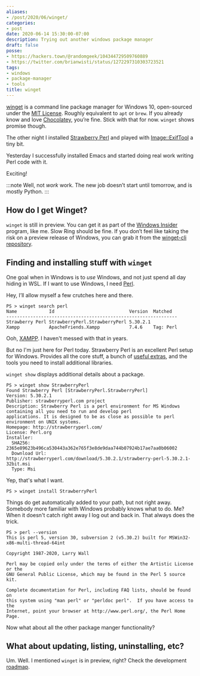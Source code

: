 ```yaml
---
aliases:
- /post/2020/06/winget/
categories:
- post
date: 2020-06-14 15:30:00-07:00
description: Trying out another windows package manager
draft: false
posse:
- https://hackers.town/@randomgeek/104344729509760889
- https://twitter.com/brianwisti/status/1272297310303723521
tags:
- windows
- package-manager
- tools
title: winget
---
```


[winget][winget] is a command line package manager for Windows 10, open-sourced
under the [MIT License][mit].  Roughly equivalent to `apt` or `brew`.  If you
already know and love [Chocolatey][chocolatey], you’re fine.  Stick with that
for now. `winget` shows promise though.

The other night I installed [Strawberry Perl][strawberry-perl] and played with
[Image::ExifTool][image-exiftool] a tiny bit.

Yesterday I successfully installed Emacs and started doing real work writing
Perl code with it.

Exciting!

:::note
Well, not *work* work.
The new job doesn’t start until tomorrow, and is mostly Python.
:::

## How do I get Winget?

`winget` is still in preview.  You can get it as part of the [Windows
Insider][windows-insider] program, like me.  Slow Ring should be fine.  If you
don’t feel like taking the risk on a preview release of Windows, you can grab
it from the [winget-cli repository][winget-cli-repo].

## Finding and installing stuff with `winget`

One goal when in Windows is to *use* Windows, and not just spend all day hiding
in WSL.  If I want to use Windows, I need [Perl][perl].

Hey, I’ll allow myself a few crutches here and there.

``` text
PS > winget search perl
Name            Id                            Version  Matched
----------------------------------------------------------------
Strawberry Perl StrawberryPerl.StrawberryPerl 5.30.2.1
Xampp           ApacheFriends.Xampp           7.4.6    Tag: Perl
```

Ooh, [XAMPP][xampp].  I haven't messed with that in years.

But no I'm just here for Perl today.  Strawberry Perl is an excellent Perl
setup for Windows.  Provides all the core stuff, a bunch of [useful
extras][useful-extras], and the tools you need to install additional libraries.

`winget show` displays additional details about a package.

``` text
PS > winget show StrawberryPerl
Found Strawberry Perl [StrawberryPerl.StrawberryPerl]
Version: 5.30.2.1
Publisher: strawberryperl.com project
Description: Strawberry Perl is a perl environment for MS Windows containing all you need to run and develop perl
applications. It is designed to be as close as possible to perl environment on UNIX systems.
Homepage: http://strawberryperl.com/
License: Perl.org
Installer:
  SHA256: 2365e89623b496ca530443a362e765f3e8de9daa744b07924b17ae7aa0b06002
  Download Url: http://strawberryperl.com/download/5.30.2.1/strawberry-perl-5.30.2.1-32bit.msi
  Type: Msi
```

Yep, that's what I want.

``` text
PS > winget install StrawberryPerl
```

Things do get automatically added to your path, but not right away.  Somebody
more familiar with Windows probably knows what to do.  Me?  When it doesn't
catch right away I log out and back in.  That always does the trick.

``` text
PS > perl --version
This is perl 5, version 30, subversion 2 (v5.30.2) built for MSWin32-x86-multi-thread-64int

Copyright 1987-2020, Larry Wall

Perl may be copied only under the terms of either the Artistic License or the
GNU General Public License, which may be found in the Perl 5 source kit.

Complete documentation for Perl, including FAQ lists, should be found on
this system using "man perl" or "perldoc perl".  If you have access to the
Internet, point your browser at http://www.perl.org/, the Perl Home Page.
```

Now what about all the other package manger functionality?

## What about updating, listing, uninstalling, etc?

Um.  Well.  I mentioned `winget` is in preview, right?  Check the development
[roadmap][].

[winget]: https://docs.microsoft.com/en-us/windows/package-manager/winget/
[mit]: https://github.com/microsoft/winget-cli/blob/master/LICENSE
[chocolatey]: https://chocolatey.org/
[image-exiftool]: https://metacpan.org/release/Image-ExifTool
[strawberry-perl]: https://strawberryperl.com
[windows-insider]: https://insider.windows.com/en-us/
[winget-cli-repo]: https://github.com/microsoft/winget-cli
[perl]: https://www.perl.org
[xampp]: https://www.apachefriends.org/index.html
[useful-extras]: https://strawberryperl.com/release-notes/5.30.2.1-64bit.html
[roadmap]: https://github.com/microsoft/winget-cli/blob/master/doc/windows-package-manager-v1-roadmap.md
